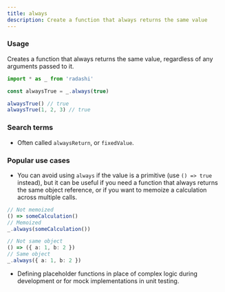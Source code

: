 ```yaml
---
title: always
description: Create a function that always returns the same value
---
```


### Usage

Creates a function that always returns the same value, regardless of any arguments passed to it.

```ts
import * as _ from 'radashi'

const alwaysTrue = _.always(true)

alwaysTrue() // true
alwaysTrue(1, 2, 3) // true
```

### Search terms

- Often called `alwaysReturn`, or `fixedValue`.

### Popular use cases

- You can avoid using `always` if the value is a primitive (use `() => true` instead), but it can be useful if you need a function that always returns the same object reference, or if you want to memoize a calculation across multiple calls.

```ts
// Not memoized
() => someCalculation()
// Memoized
_.always(someCalculation())

// Not same object
() => ({ a: 1, b: 2 })
// Same object
_.always({ a: 1, b: 2 })
```

- Defining placeholder functions in place of complex logic during development or for mock implementations in unit testing.
